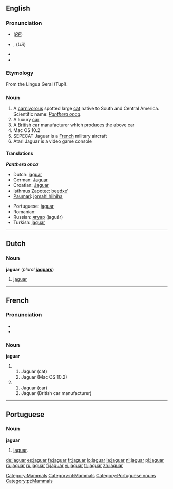 ==English==

{{wikipedia}}
===Pronunciation===
* {{IPA|/ˈdʒæɡjuːə/}} (''[[RP]]'')
* {{IPA|/ˈdʒæɡwɑr/}},  {{SAMPA|/"dZ{%gwAr\/ or /"dZ{gju%Ar\/}} (''US'')
*{{audio|en-us-jaguar.ogg|Audio (US)}}
*{{audio|en-uk-jaguar.ogg|Audio (UK)}}

===Etymology===
From the Lingua Geral (Tupí).

===Noun===
{{en-noun}}

# A [[carnivorous]] spotted large [[cat]] native to South and Central America. Scientific name: ''[[Panthera onca]]''.
# A luxury [[car]]
# A [[British]] car manufacturer which produces the above car
# Mac OS 10.2
# SEPECAT Jaguar is a [[French]] military aircraft
# Atari Jaguar is a video game console

====Translations====
'''''Panthera onca'''''
{{top}}
*Dutch: [[#Dutch|jaguar]] {{m}}
*German: [[Jaguar]] {{m}}
*Croatian: [[Jaguar]]
*Isthmus Zapotec: [[beedxeʼ]]
*[[Paumarí]]: [[jomahi hiihiha]] {{f}}
{{mid}}
*Portuguese: [[#Portuguese|jaguar]] {{m}}
*Romanian: {{trad|ro|jaguar}} {{m}}
*Russian: [[ягуар]] (jaguár) {{m}}
*Turkish: [[jaguar#Turkish|jaguar]]
{{bottom}}

[[Category:Mammals]]

----

==Dutch==
===Noun===
'''jaguar''' {{m}} (''plural'' '''[[jaguars]]''')
# [[#English|jaguar]]

[[Category:nl:Mammals]]

----

==French==

===Pronunciation===
* {{IPA|/ʒa.gwaʁ/}}
*{{audio|Fr-jaguar-fr-Paris.ogg|Audio (FR)}}

===Noun===
'''jaguar'''
# {{m}}
## Jaguar (cat)
## Jaguar (Mac OS 10.2)
# {{f}}
## Jaguar (car)
## Jaguar (British car manufacturer)

----

==Portuguese==
===Noun===
'''jaguar''' {{m}}
# [[#English|jaguar]].

[[Category:Portuguese nouns]]
[[Category:pt:Mammals]]

[[de:jaguar]]
[[es:jaguar]]
[[fa:jaguar]]
[[fr:jaguar]]
[[io:jaguar]]
[[la:jaguar]]
[[nl:jaguar]]
[[pl:jaguar]]
[[ro:jaguar]]
[[ru:jaguar]]
[[fi:jaguar]]
[[vi:jaguar]]
[[tr:jaguar]]
[[zh:jaguar]]